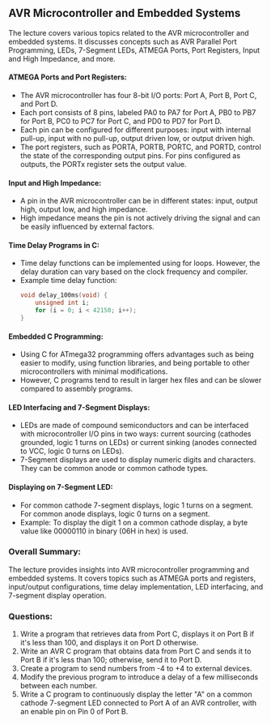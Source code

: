 ## AVR Microcontroller and Embedded Systems
    
The lecture covers various topics related to the AVR microcontroller and embedded systems. It discusses concepts such as AVR Parallel Port Programming, LEDs, 7-Segment LEDs, ATMEGA Ports, Port Registers, Input and High Impedance, and more.

#### ATMEGA Ports and Port Registers:
- The AVR microcontroller has four 8-bit I/O ports: Port A, Port B, Port C, and Port D.
- Each port consists of 8 pins, labeled PA0 to PA7 for Port A, PB0 to PB7 for Port B, PC0 to PC7 for Port C, and PD0 to PD7 for Port D.
- Each pin can be configured for different purposes: input with internal pull-up, input with no pull-up, output driven low, or output driven high.
- The port registers, such as PORTA, PORTB, PORTC, and PORTD, control the state of the corresponding output pins. For pins configured as outputs, the PORTx register sets the output value.

#### Input and High Impedance:
- A pin in the AVR microcontroller can be in different states: input, output high, output low, and high impedance.
- High impedance means the pin is not actively driving the signal and can be easily influenced by external factors.

#### Time Delay Programs in C:
- Time delay functions can be implemented using for loops. However, the delay duration can vary based on the clock frequency and compiler.
- Example time delay function:
  ```c
  void delay_100ms(void) {
      unsigned int i;
      for (i = 0; i < 42150; i++);
  }
  ```

#### Embedded C Programming:
- Using C for ATmega32 programming offers advantages such as being easier to modify, using function libraries, and being portable to other microcontrollers with minimal modifications.
- However, C programs tend to result in larger hex files and can be slower compared to assembly programs.

#### LED Interfacing and 7-Segment Displays:
- LEDs are made of compound semiconductors and can be interfaced with microcontroller I/O pins in two ways: current sourcing (cathodes grounded, logic 1 turns on LEDs) or current sinking (anodes connected to VCC, logic 0 turns on LEDs).
- 7-Segment displays are used to display numeric digits and characters. They can be common anode or common cathode types.

#### Displaying on 7-Segment LED:
- For common cathode 7-segment displays, logic 1 turns on a segment. For common anode displays, logic 0 turns on a segment.
- Example: To display the digit 1 on a common cathode display, a byte value like 00000110 in binary (06H in hex) is used.

### Overall Summary:
The lecture provides insights into AVR microcontroller programming and embedded systems. It covers topics such as ATMEGA ports and registers, input/output configurations, time delay implementation, LED interfacing, and 7-segment display operation.

### Questions:
1. Write a program that retrieves data from Port C, displays it on Port B if it's less than 100, and displays it on Port D otherwise.
2. Write an AVR C program that obtains data from Port C and sends it to Port B if it's less than 100; otherwise, send it to Port D.
3. Create a program to send numbers from -4 to +4 to external devices.
4. Modify the previous program to introduce a delay of a few milliseconds between each number.
5. Write a C program to continuously display the letter "A" on a common cathode 7-segment LED connected to Port A of an AVR controller, with an enable pin on Pin 0 of Port B.